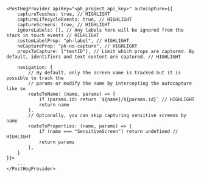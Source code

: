 ```react-native
<PostHogProvider apiKey="<ph_project_api_key>" autocapture={{
    captureTouches: true, // HIGHLIGHT
    captureLifecycleEvents: true, // HIGHLIGHT
    captureScreens: true, // HIGHLIGHT
    ignoreLabels: [], // Any labels here will be ignored from the stack in touch events // HIGHLIGHT
    customLabelProp: "ph-label", // HIGHLIGHT
    noCaptureProp: "ph-no-capture", // HIGHLIGHT
    propsToCapture: ["testID"], // Limit which props are captured. By default, identifiers and text content are captured. // HIGHLIGHT

    navigation: {
        // By default, only the screen name is tracked but it is possible to track the
        // params or modify the name by intercepting the autocapture like so
        routeToName: (name, params) => {
            if (params.id) return `${name}/${params.id}` // HIGHLIGHT
            return name
        },
        // Optionally, you can skip capturing sensitive screens by name
        routeToProperties: (name, params) => {
            if (name === "SensitiveScreen") return undefined // HIGHLIGHT
            return params
        },
    }
}}>
    ...
</PostHogProvider> 
```